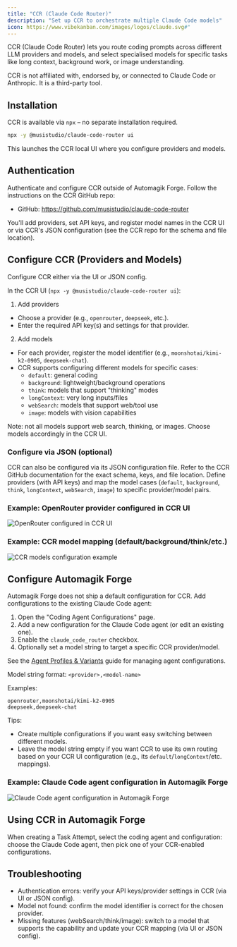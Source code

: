 ```yaml
---
title: "CCR (Claude Code Router)"
description: "Set up CCR to orchestrate multiple Claude Code models"
icon: https://www.vibekanban.com/images/logos/claude.svg#"
---
```


CCR (Claude Code Router) lets you route coding prompts across different LLM providers and models, and select specialised models for specific tasks like long context, background work, or image understanding.

<Warning>
CCR is not affiliated with, endorsed by, or connected to Claude Code or Anthropic. It is a third-party tool.
</Warning>

## Installation
CCR is available via `npx` – no separate installation required.

```bash
npx -y @musistudio/claude-code-router ui
```

This launches the CCR local UI where you configure providers and models.

## Authentication
Authenticate and configure CCR outside of Automagik Forge. Follow the instructions on the CCR GitHub repo:

- GitHub: https://github.com/musistudio/claude-code-router

You'll add providers, set API keys, and register model names in the CCR UI or via CCR's JSON configuration (see the CCR repo for the schema and file location).

## Configure CCR (Providers and Models)

Configure CCR either via the UI or JSON config.

In the CCR UI (`npx -y @musistudio/claude-code-router ui`):

1) Add providers
- Choose a provider (e.g., `openrouter`, `deepseek`, etc.).
- Enter the required API key(s) and settings for that provider.

2) Add models
- For each provider, register the model identifier (e.g., `moonshotai/kimi-k2-0905`, `deepseek-chat`).
- CCR supports configuring different models for specific cases:
  - `default`: general coding
  - `background`: lightweight/background operations
  - `think`: models that support "thinking" modes
  - `longContext`: very long inputs/files
  - `webSearch`: models that support web/tool use
  - `image`: models with vision capabilities

Note: not all models support web search, thinking, or images. Choose models accordingly in the CCR UI.

### Configure via JSON (optional)
CCR can also be configured via its JSON configuration file. Refer to the CCR GitHub documentation for the exact schema, keys, and file location. Define providers (with API keys) and map the model cases (`default`, `background`, `think`, `longContext`, `webSearch`, `image`) to specific provider/model pairs.

### Example: OpenRouter provider configured in CCR UI

<Frame>
<img src="/images/ccr-openrouter-ui.png" alt="OpenRouter configured in CCR UI" />
</Frame>

### Example: CCR model mapping (default/background/think/etc.)

<Frame>
<img src="/images/ccr-config-example.png" alt="CCR models configuration example" />
</Frame>

## Configure Automagik Forge

Automagik Forge does not ship a default configuration for CCR. Add configurations to the existing Claude Code agent:

1) Open the "Coding Agent Configurations" page.
2) Add a new configuration for the Claude Code agent (or edit an existing one).
3) Enable the `claude_code_router` checkbox.
4) Optionally set a model string to target a specific CCR provider/model.

See the [Agent Profiles & Variants](/configuration-customisation/agent-configurations) guide for managing agent configurations.

Model string format: `<provider>,<model-name>`

Examples:
```text
openrouter,moonshotai/kimi-k2-0905
deepseek,deepseek-chat
```

Tips:
- Create multiple configurations if you want easy switching between different models.
- Leave the model string empty if you want CCR to use its own routing based on your CCR UI configuration (e.g., its `default`/`longContext`/etc. mappings).

### Example: Claude Code agent configuration in Automagik Forge

<Frame>
<img src="/images/af-ccr-agent-config.png" alt="Claude Code agent configuration in Automagik Forge" />
</Frame>

## Using CCR in Automagik Forge

When creating a Task Attempt, select the coding agent and configuration: choose the Claude Code agent, then pick one of your CCR-enabled configurations.

## Troubleshooting

- Authentication errors: verify your API keys/provider settings in CCR (via UI or JSON config).
- Model not found: confirm the model identifier is correct for the chosen provider.
- Missing features (webSearch/think/image): switch to a model that supports the capability and update your CCR mapping (via UI or JSON config).
